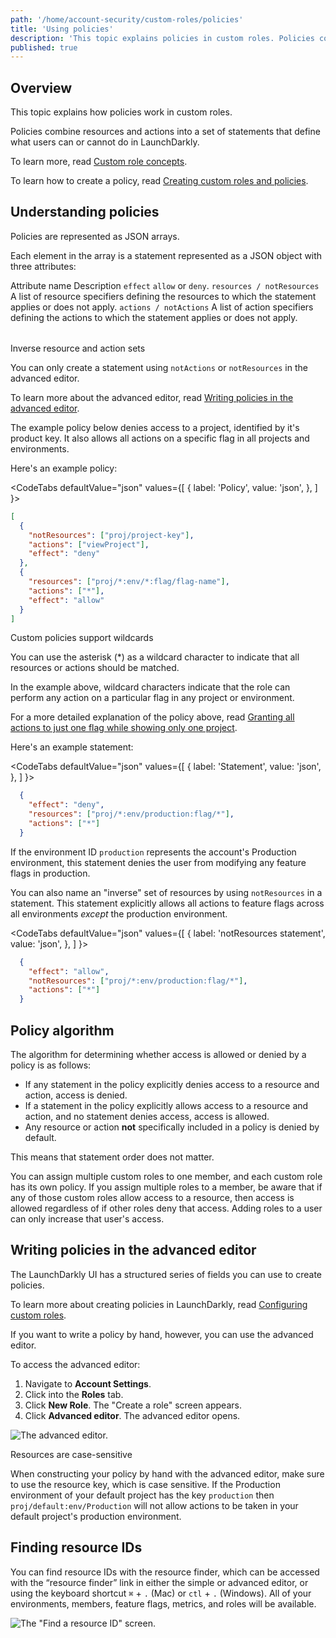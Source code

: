 ```yaml
---
path: '/home/account-security/custom-roles/policies'
title: 'Using policies'
description: 'This topic explains policies in custom roles. Policies combine resources and actions into a set of statements that define what users can or cannot do.'
published: true
---
```


## Overview

This topic explains how policies work in custom roles. 

Policies combine resources and actions into a set of statements that define what users can or cannot do in LaunchDarkly. 

To learn more, read [Custom role concepts](/home/account-security/custom-roles/concepts).

To learn how to create a policy, read [Creating custom roles and policies](/home/account-security/custom-roles/create).

## Understanding policies

Policies are represented as JSON arrays.

Each element in the array is a statement represented as a JSON object with three attributes:

<Table>
  <TableHeader>
    <TableHeadCell>Attribute name</TableHeadCell>
    <TableHeadCell>Description</TableHeadCell>
  </TableHeader>
  <TableBody>
    <TableRow>
      <TableCell>
        <code>effect</code>
      </TableCell>
      <TableCell><code>allow</code> or <code>deny</code>.</TableCell>
    </TableRow>
    <TableRow>
      <TableCell>
        <code>resources / notResources</code>
      </TableCell>
      <TableCell>
        A list of resource specifiers defining the resources to which the statement applies or does not apply.
      </TableCell>
    </TableRow>
    <TableRow>
      <TableCell>
        <code>actions / notActions</code>
      </TableCell>
      <TableCell>
        A list of action specifiers defining the actions to which the statement applies or does not apply.
      </TableCell>
    </TableRow>
  </TableBody>
</Table>

<Callout intent="info">
  <CalloutTitle>Inverse resource and action sets</CalloutTitle>
  <CalloutDescription>

You can only create a statement using `notActions` or `notResources` in the advanced editor.

To learn more about the advanced editor, read [Writing policies in the advanced
editor](#writing-policies-in-the-advanced-editor).

  </CalloutDescription>
</Callout> 

The example policy below denies access to a project, identified by it's product key. It also allows all actions on a specific flag in all projects and environments. 

Here's an example policy: 

<CodeTabs
  defaultValue="json"
  values={[
    { label: 'Policy', value: 'json', },
  ]
}>

<CodeTabItem value="json">

```json
[
  {
    "notResources": ["proj/project-key"],
    "actions": ["viewProject"],
    "effect": "deny"
  },
  {
    "resources": ["proj/*:env/*:flag/flag-name"],
    "actions": ["*"],
    "effect": "allow"
  }
]
```

</CodeTabItem>
</CodeTabs>

<Callout intent="info">
<CalloutTitle>Custom policies support wildcards</CalloutTitle>
<CalloutDescription>

You can use the asterisk (*) as a wildcard character to indicate that all resources or actions should be matched.

In the example above, wildcard characters indicate that the role can perform any action on a particular flag in any project or environment.

</CalloutDescription>
</Callout>

For a more detailed explanation of the policy above, read [Granting all actions to just one flag while showing only one project](/home/account-security/custom-roles/policies#granting-all-actions-to-just-one-flag-while-showing-only-one-project). 

Here's an example statement:


<CodeTabs
  defaultValue="json"
  values={[
    { label: 'Statement', value: 'json', },
  ]
}>

<CodeTabItem value="json">

```json
  {
    "effect": "deny",
    "resources": ["proj/*:env/production:flag/*"],
    "actions": ["*"]
  }
```

</CodeTabItem>
</CodeTabs>

If the environment ID `production` represents the account's Production environment, this statement denies the user from modifying any feature flags in production. 

You can also name an "inverse" set of resources by using `notResources` in a statement. This statement explicitly allows all actions to feature flags across all environments _except_ the production environment.

<CodeTabs
  defaultValue="json"
  values={[
    { label: 'notResources statement', value: 'json', },
  ]
}>

<CodeTabItem value="json">

```json
  {
    "effect": "allow",
    "notResources": ["proj/*:env/production:flag/*"],
    "actions": ["*"]
  }
```

</CodeTabItem>
</CodeTabs>

## Policy algorithm

The algorithm for determining whether access is allowed or denied by a policy is as follows:

- If any statement in the policy explicitly denies access to a resource and action, access is denied.
- If a statement in the policy explicitly allows access to a resource and action, and no statement denies access, access is allowed.
- Any resource or action **not** specifically included in a policy is denied by default.

This means that statement order does not matter.

You can assign multiple custom roles to one member, and each custom role has its own policy. If you assign multiple roles to a member, be aware that if any of those custom roles allow access to a resource, then access is allowed regardless of if other roles deny that access. Adding roles to a user can only increase that user's access.

## Writing policies in the advanced editor

The LaunchDarkly UI has a structured series of fields you can use to create policies.

To learn more about creating policies in LaunchDarkly, read [Configuring custom roles](/home/account-security/custom-roles).

If you want to write a policy by hand, however, you can use the advanced editor.

To access the advanced editor:

1. Navigate to **Account Settings**.
2. Click into the **Roles** tab.
3. Click **New Role**. The "Create a role" screen appears.
4. Click **Advanced editor**. The advanced editor opens.

![The advanced editor.](../../../../images/settings-roles-advanced-editor.png) 


<Callout intent="alert">
  <CalloutTitle>Resources are case-sensitive</CalloutTitle>
  <CalloutDescription>

When constructing your policy by hand with the advanced editor, make sure to use the resource key, which is case
sensitive. If the Production environment of your default project has the key `production` then
`proj/default:env/Production` will not allow actions to be taken in your default project's production
environment.

  </CalloutDescription>
</Callout> 

## Finding resource IDs

You can find resource IDs with the resource finder, which can be accessed with the “resource finder” link in either the simple or advanced editor, or using the keyboard shortcut `⌘` + `.` (Mac) or `ctl` + `.` (Windows). All of your environments, members, feature flags, metrics, and roles will be available.

![The "Find a resource ID" screen.](../../../../images/settings-roles-resource-id.png) 
